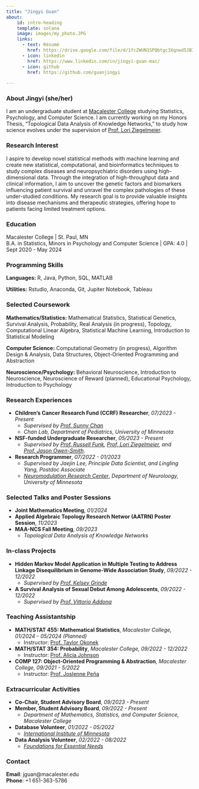 ```yaml
---
title: "Jingyi Guan"
about:
    id: intro-heading
    template: solana
    image: images/my_photo.JPG
    links:
      - text: Résumé
        href: https://drive.google.com/file/d/1fcZWUN1SPQbtgc3Xqnwd5JBIewhzFRcr/view?usp=sharing
      - icon: linkedin
        href: https://www.linkedin.com/in/jingyi-guan-mac/
      - icon: github
        href: https://github.com/guanjingyi
      
---
```




:::{#intro-heading}

### About Jingyi (she/her)

I am an undergraduate student at [Macalester College](https://www.macalester.edu/) studying Statistics, Psychology, and Computer Science. I am currently working on my Honors Thesis, "Topological Data Analysis of Knowledge Networks," to study how science evolves under the supervision of [Prof. Lori Ziegelmeier](https://www.loriziegelmeier.com/).

:::

### Research Interest
I aspire to develop novel statistical methods with machine learning and create new statistical, computational, and bioinformatics techniques to study complex diseases and neuropsychiatric disorders using high-dimensional data. Through the integration of high-throughput data and clinical information, I aim to uncover the genetic factors and biomarkers influencing patient survival and unravel the complex pathologies of these under-studied conditions. My research goal is to provide valuable insights into disease mechanisms and therapeutic strategies, offering hope to patients facing limited treatment options.





### Education

Macalester College | St. Paul, MN <br>
B.A. in Statistics, Minors in Psychology and Computer Science | GPA: 4.0 | Sept 2020 - May 2024

### Programming Skills

**Languages:** R, Java, Python, SQL, MATLAB

**Utilities:** Rstudio, Anaconda, Git, Jupiter Notebook, Tableau


### Selected Coursework

**Mathematics/Statistics:**
Mathematical Statistics, Statistical Genetics, Survival Analysis, Probability, Real Analysis (in progress), Topology, Computational Linear Algebra, Statistical Machine Learning, Introduction to Statistical Modeling

**Computer Science:**
Computational Geometry (in progress), Algorithm Design & Analysis, Data Structures, Object-Oriented Programming and Abstraction

**Neuroscience/Psychology:**
Behavioral Neuroscience, Introduction to Neuroscience, Neuroscience of Reward (planned), Educational Psychology, Introduction to Psychology


### Research Experiences
- **Children's Cancer Research Fund (CCRF) Researcher**, *07/2023 - Present*
  - *Supervised by [Prof. Sunny Chan](https://med.umn.edu/bio/sunny-chan)*
  - *Chan Lab, Department of Pediatrics, University of Minnesota*

- **NSF-funded Undergraduate Researcher**, *05/2023 - Present*
  - *Supervised by [Prof. Russell Funk](https://carlsonschool.umn.edu/faculty/russell-funk), [Prof. Lori Ziegelmeier](https://www.loriziegelmeier.com/), and [Prof. Jason Owen-Smith](https://fordschool.umich.edu/faculty/jason-owen-smith)*.
  
- **Research Programmer**, *07/2022 - 01/2023*
  - *Supervised by Jaejin Lee, Principle Data Scientist, and Lingling Yang, Postdoc Associate*
  - [*Neuromodulation Research Center*](https://nmrc.umn.edu/), *Department of Neuroloogy, University of Minnesota*
  
### Selected Talks and Poster Sessions
- **Joint Mathematics Meeting**, *01/2024*
- **Applied Algebraic Topology Research Networ (AATRN) Poster Session**, *11/2023*
- **MAA-NCS Fall Meeting**, *09/2023*
  - *Topological Data Analysis of Knowledge Networks*



### In-class Projects
- **Hidden Markov Model Application in Multiple Testing to Address Linkage Disequilibrium in Genome-Wide Association Study**, *09/2022 - 12/2022*
    - *Supervised by [Prof. Kelsey Grinde](https://kegrinde.github.io/)*
  
- **A Survival Analysis of Sexual Debut Among Adolescents**, *09/2022 - 12/2022*
    - *Supervised by [Prof. Vittorio Addona](https://sites.google.com/macalester.edu/vittorioaddonahomepage/home)*

### Teaching Assistantship
- **MATH/STAT 455: Mathematical Statistics**, *Macalester College, 01/2024 - 05/2024 (Planned)*
  - Instructor: [Prof. Taylor Okonek](https://taylorokonek.github.io/)
- **MATH/STAT 354: Probability**, *Macalester College, 09/2022 - 12/2022*
  - Instructor: [Prof. Alicia Johnson](https://ajohns24.github.io/portfolio/)
- **COMP 127: Object-Oriented Programming & Abstraction**, *Macalester College, 09/2021 - 5/2022*
  - Instructor: [Prof. Joslenne Peña](https://jpena831.github.io/)



### Extracurricular Activities

- **Co-Chair, Student Advisory Board**, *09/2023 - Present*
- **Member, Student Advisory Board**, *09/2022 - Present*
  - *Department of Mathematics, Statistics, and Computer Science, Macalester College*

- **Database Volunteer**, *01/2022 - 05/2022*
  - [*International Institute of Minnesota*](https://iimn.org/)


- **Data Analysis Volunteer**, *02/2022 - 08/2022*
  - [*Foundations for Essential Needs*](https://ffen.org/)
  
### Contact

**Email**: jguan@macalester.edu \
**Phone**: +1 651-363-5786



